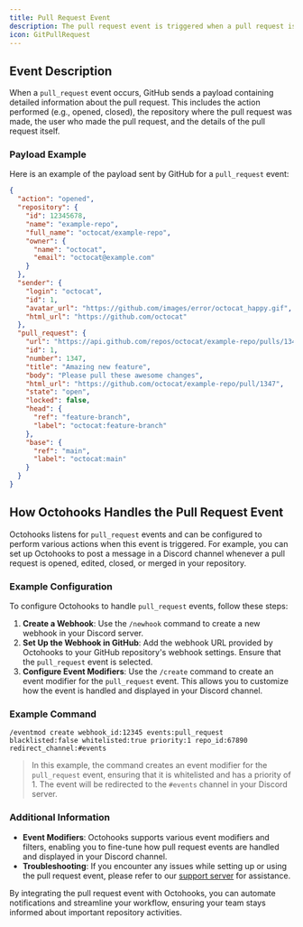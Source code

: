 ```yaml
---
title: Pull Request Event
description: The pull request event is triggered when a pull request is opened, edited, closed, reopened, or synchronized. This event is commonly used to notify external services about changes in pull requests.
icon: GitPullRequest
---
```


## Event Description

When a `pull_request` event occurs, GitHub sends a payload containing detailed information about the pull request. This includes the action performed (e.g., opened, closed), the repository where the pull request was made, the user who made the pull request, and the details of the pull request itself.

### Payload Example

Here is an example of the payload sent by GitHub for a `pull_request` event:

```json
{
  "action": "opened",
  "repository": {
    "id": 12345678,
    "name": "example-repo",
    "full_name": "octocat/example-repo",
    "owner": {
      "name": "octocat",
      "email": "octocat@example.com"
    }
  },
  "sender": {
    "login": "octocat",
    "id": 1,
    "avatar_url": "https://github.com/images/error/octocat_happy.gif",
    "html_url": "https://github.com/octocat"
  },
  "pull_request": {
    "url": "https://api.github.com/repos/octocat/example-repo/pulls/1347",
    "id": 1,
    "number": 1347,
    "title": "Amazing new feature",
    "body": "Please pull these awesome changes",
    "html_url": "https://github.com/octocat/example-repo/pull/1347",
    "state": "open",
    "locked": false,
    "head": {
      "ref": "feature-branch",
      "label": "octocat:feature-branch"
    },
    "base": {
      "ref": "main",
      "label": "octocat:main"
    }
  }
}
```

## How Octohooks Handles the Pull Request Event

Octohooks listens for `pull_request` events and can be configured to perform various actions when this event is triggered. For example, you can set up Octohooks to post a message in a Discord channel whenever a pull request is opened, edited, closed, or merged in your repository.

### Example Configuration

To configure Octohooks to handle `pull_request` events, follow these steps:

1. **Create a Webhook**: Use the `/newhook` command to create a new webhook in your Discord server.
2. **Set Up the Webhook in GitHub**: Add the webhook URL provided by Octohooks to your GitHub repository's webhook settings. Ensure that the `pull_request` event is selected.
3. **Configure Event Modifiers**: Use the `/create` command to create an event modifier for the `pull_request` event. This allows you to customize how the event is handled and displayed in your Discord channel.

### Example Command

```plaintext
/eventmod create webhook_id:12345 events:pull_request blacklisted:false whitelisted:true priority:1 repo_id:67890 redirect_channel:#events
```

> In this example, the command creates an event modifier for the `pull_request` event, ensuring that it is whitelisted and has a priority of 1. The event will be redirected to the `#events` channel in your Discord server.

### Additional Information

- **Event Modifiers**: Octohooks supports various event modifiers and filters, enabling you to fine-tune how pull request events are handled and displayed in your Discord channel.
- **Troubleshooting**: If you encounter any issues while setting up or using the pull request event, please refer to our [support server](https://discord.gg/N4hnRmEJMX) for assistance.

By integrating the pull request event with Octohooks, you can automate notifications and streamline your workflow, ensuring your team stays informed about important repository activities.